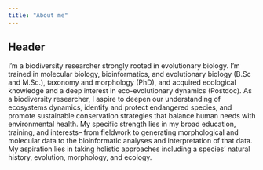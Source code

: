 ```yaml
---
title: "About me"
---
```


## Header

I’m a biodiversity researcher strongly rooted in evolutionary biology. I’m trained in molecular biology, bioinformatics, and evolutionary biology (B.Sc and M.Sc.), taxonomy and morphology (PhD), and acquired ecological knowledge and a deep interest in eco-evolutionary dynamics (Postdoc). As a biodiversity researcher, I aspire to deepen our understanding of ecosystems dynamics, identify and protect endangered species, and promote sustainable conservation strategies that balance human needs with environmental health. My specific strength lies in my broad education, training, and interests– from fieldwork to generating morphological and molecular data to the bioinformatic analyses and interpretation of that data. My aspiration lies in taking holistic approaches including a species’ natural history, evolution, morphology, and ecology.